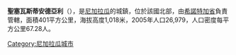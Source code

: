 '''聖塞瓦斯蒂安德亞利'''（{{lang-es|San Sebastián de Yalí}}），是[[尼加拉瓜|尼加拉瓜]]的城鎮，位於該國北部，由[[希諾特加省|希諾特加省]]負責管轄，面積401平方公里，海拔高度1,018米，2005年人口26,979，人口密度每平方公里67.28人。

{{coord|13|18|N|86|11|W|region:NI_type:city|display=title}}

{{Nicaragua-geo-stub}}
[[Category:尼加拉瓜城市|Category:尼加拉瓜城市]]